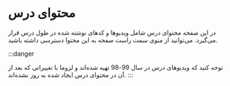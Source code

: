 
# محتوای درس

در این صفحه محتوای درس شامل ویدیوها و کدهای نوشته شده در طول درس قرار می‌گیرد. می‌توانید از منوی سمت راست صفحه به این محتوا دسترسی داشته باشید.

:::danger

توجه کنید که ویدیوهای درس در سال 99-98 تهیه شده‌اند و لزوما با تغییراتی که بعد از آن در محتوای درس ایجاد شده به روز نشده‌اند.
:::
